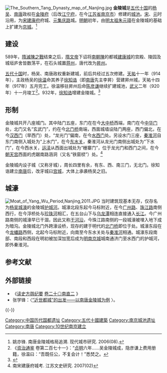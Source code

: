 {{Distinguish|南京城}}
[[File:The_Southern_Tang_Dynasty_map_of_Nanjing.jpg|thumb]]
'''金陵城'''是[[五代十国|五代十国]]的[[杨吴|杨吴]]、[[南唐|南唐]]政权在[[金陵府|金陵府]]（后改[[江宁府|江宁府]]，在今[[江苏省|江苏省]][[南京市|南京市]]）修建的[[城池|城池]]。[[宋朝|宋]]、[[元朝|元]]时沿用，为[[宋朝|宋]][[建康府|建康府]]府城、[[元朝|元]][[集庆路|集庆路]]城。[[明朝|明朝]]初年，由[[朱元璋|明太祖朱元璋]]在金陵城的基础上扩建为[[南京城|京城]]。<ref name="姚亦锋">姚亦锋. 南唐金陵城格局追溯. 现代城市研究. 2006(08).</ref>

==建设==
589年，[[隋滅陳之戰|隋滅陳之戰]]结束之后，[[隋文帝|隋文帝]]下诏将[[南朝陳|南朝陳]]的都城[[建康城|建康城]]的宫殿、陵园及城垣庐舍皆数荡平，在石头城置[[蒋州_(隋朝)|蒋州]]，唐代改为[[升州_(唐朝)|昇州]]。

[[五代十国|五代十国]]时，杨吴、南唐政权重新建城，前后共经过五次修建。[[天祐_(唐朝)|天祐]]十一年（914年），主政杨吴的[[徐温|徐温]]命其养子[[徐知诰|徐知诰]]（即[[南唐|南唐]]先主李昇）营建昇州城，天祐十四年（917年）五月完工。徐温移驻昇州后命[[陈彦谦|陈彦谦]]继续扩建城池，[[武义|武义]]二年（920年）十一月竣工<ref>《[[资治通鉴|资治通鉴]] 卷第二百七十一》：“[[贞明_(后梁)|贞明]]六年……吴金陵城成，隐彦谦上费用册籍，徐温曰：“吾既任公，不复会计！”悉焚之。 </ref>。932年，[[徐知诰|徐知诰]]增建金陵城。<ref>{{cite book|title=南京城墙史话|chapter=南唐江宁府城|page=30-33|publisher=南京出版社|year=2008|author=朱明,杨国庆|isbn=}}</ref>

==形制==

金陵城共开八座城门。其中陆门五座，东门在在今[[大中桥|大中桥]]西端，南门在今[[中华门_(南京)|中华门]]处，北门又名“玄武门”，约在今[[北门桥|北门桥]]南端，西面城墙设陆门两座，西门偏北，在今[[汉西门|汉西门]]（旱西门）处，“龙光门”偏南，在今[[水西门|水西门]]处。另设水门三座，[[秦淮河|秦淮河]]自东门南侧入城处为“上水门”，在今[[东水关|东水关]]，秦淮河从龙光门南侧出城处为“下水门”，在今西水关，[[运渎|运渎]]从西面出城处为“栅寨门”，位于龙光门和西门之间，在今[[朝天宫|朝天宫]]西面的虎踞南路涵洞（又名“铁窗棂”）处。<ref name="建康城考">南宋建康府城考. 江苏文史研究. 2007(02)</ref>

金陵城内设子城（又称牙城），周长四里有余，有东、西、南三门，无北门。徐知诰建立[[南唐|南唐]]后，改牙城曰[[宫城|宫城]]，大体上承袭杨吴之旧。

==城濠==
[[File:Moat_of_Yang_Wu_Period,Nanjing,2011.JPG|thumb]]
当时建筑现基本无存，仅存名为[[杨吴城濠|杨吴城濠]]的金陵城[[护城河|护城河]]。城濠北段东起今马标附近，在今[[广州路|广州路]]、[[珠江路|珠江路]]南侧西行，在今浮桥处与[[珍珠河|珍珠河]]相汇，在五台山下与[[乌龙潭|乌龙潭]]相连直接通入[[长江|长江]]。今广州路南侧的城濠早已干涸，因此又称[[干河沿|干河沿]]，今珠江路南侧的一段城濠被埋入地下成为暗沟。金陵城北门外跨濠设桥，现存的建于明代的[[北门桥|北门桥]]即位于处。城濠东段在今[[龙蟠路|龙蟠路]]西侧，北起今马标附近，向南至今东水关处与[[秦淮河|秦淮河]]相通。城濠东段南部、南段和西段在明初被加深加宽后成为[[明南京城|明南京城]]城南通济门至水西门的护城河，即外秦淮河。

== 参考文献 ==
{{reflist}}

== 外部链接 ==
* 《[[读史方舆纪要|读史方舆纪要]] [http://www.guoxue123.com/biji/qing/dsfjy/029.htm 卷二十◎南直二] {{Wayback|url=http://www.guoxue123.com/biji/qing/dsfjy/029.htm |date=20110120134030 }}》
*张学锋：〈[http://www.nssd.org/articles/article_read.aspx?id=666359285 “近世都城”的出发——以南唐金陵城为例] {{Wayback|url=http://www.nssd.org/articles/article_read.aspx?id=666359285 |date=20180210002236 }}〉。
{{-}}
{{中国都城}}
{{南京城垣史}}

{{DEFAULTSORT:J}}
[[Category:中国历代国都遗址|Category:中国历代国都遗址]]
[[Category:五代十國建築|Category:五代十國建築]]
[[Category:南京城池遗址|Category:南京城池遗址]]
[[Category:南唐|Category:南唐]]
[[Category:10世纪南京建立|Category:10世纪南京建立]]